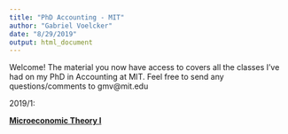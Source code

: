 ```yaml
---
title: "PhD Accounting - MIT"
author: "Gabriel Voelcker"
date: "8/29/2019"
output: html_document
---
```


Welcome! The material you now have access to covers all the classes I've had on my PhD in Accounting at MIT. Feel free to send any questions/comments to gmv@mit.edu

2019/1:

[**Microeconomic Theory I**](https://gabrielvoelcker.netlify.com/microeconomic-theory-i)

